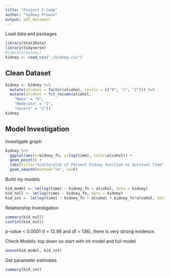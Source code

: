 ```yaml
---
title: "Project 5 Code"
author: "Sydney Prowse"
output: pdf_document
---
```


Load data and packages

```r
library(Stat2Data)
library(tidyverse)
#library(mosaic)
kidney <- read_csv("./kidney.csv")
```

## Clean Dataset
```r
kidney <- kidney %>% 
  mutate(alcohol = factor(alcohol, levels = c("0", "1", "2"))) %>%
  mutate(alcohol = fct_recode(alcohol, 
    "None" = "0",
    "Moderate" = "1",
    "Severe" = "2"))
kidney
```

## Model Investigation

Investigate graph
```r
kidney %>%
  ggplot(aes(x=kidney_fn, y=log(time), color=alcohol)) +
  geom_point() +
  labs(title="Scatterplot of Patient Kidney Function vs Survival Time", x="Kidney Function", y="log(Survival Time) (days)", color="Alcohol Consumption") +
  geom_smooth(method="lm", se=F)
```


Build my models
```r
kid_model <- lm(log(time) ~ kidney_fn + alcohol, data = kidney)
kid_null <- lm(log(time) ~ kidney_fn, data = kidney)
kid_int <- lm(log(time) ~ kidney_fn + alcohol + kidney_fn*alcohol, data = kidney)
```

Relationship Investigation
```r
summary(kid_null)
confint(kid_null)
```
p-value < 0.0001 (t = 12.98 and df = 136), there is very strong evidence.


Check Models: top down so start with int model and full model
```r
anova(kid_model, kid_int)
```

Get parameter estimates
```r
summary(kid_int)
```

